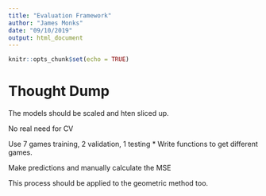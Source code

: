 ```yaml
---
title: "Evaluation Framework"
author: "James Monks"
date: "09/10/2019"
output: html_document
---
```


```r
knitr::opts_chunk$set(echo = TRUE)
```


# Thought Dump
The models should be scaled and hten sliced up.

No real need for CV

Use 7 games training, 2 validation, 1 testing
     * Write functions to get different games. 

Make predictions and manually calculate the MSE

This process should be applied to the geometric method too.